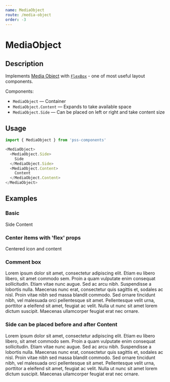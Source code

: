 ```yaml
---
name: MediaObject
route: /media-object
order: -3
---
```



# MediaObject

## Description

Implements [Media Object](http://www.stubbornella.org/content/2010/06/25/the-media-object-saves-hundreds-of-lines-of-code) with [`FlexBox`](#/flex-box) - one of most useful layout components.

Components:

- `MediaObject` — Container
- `MediaObject.Content` — Expands to take available space
- `MediaObject.Side` — Can be placed on left or right and take content size


## Usage

```js
import { MediaObject } from 'pss-components'
```

```js
<MediaObject>
  <MediaObject.Side>
    Side
  </MediaObject.Side>
  <MediaObject.Content>
    Content
  </MediaObject.Content>
</MediaObject>
```

## Examples

### Basic

<Playground>
  <MediaObject outline='debug' pd={1}>
    <MediaObject.Side outline='debug' pd={1} mgr={1}>
      Side
    </MediaObject.Side>
    <MediaObject.Content outline='debug' pd={1}>
      Content
    </MediaObject.Content>
  </MediaObject>
</Playground>

### Center items with 'flex' props

<Playground>
  <MediaObject alignItems='center'>
    <MediaObject.Side mgr>
      <InfoIcon style={{ display: 'block' }} />
    </MediaObject.Side>
    <MediaObject.Content>
      <div>Centered icon and content</div>
    </MediaObject.Content>
  </MediaObject>
</Playground>

### Comment box

<Playground>
  <MediaObject outline='1px solid' pd={2}>
    <MediaObject.Side mgr={2}>
      <Image src='http://placekitten.com/80' alt='' />
    </MediaObject.Side>
    <MediaObject.Content>
      <div>Lorem ipsum dolor sit amet, consectetur adipiscing elit. Etiam eu libero libero, sit amet commodo sem. Proin a quam vulputate enim consequat sollicitudin. Etiam vitae nunc augue. Sed ac arcu nibh. Suspendisse a lobortis nulla. Maecenas nunc erat, consectetur quis sagittis et, sodales ac nisl. Proin vitae nibh sed massa blandit commodo. Sed ornare tincidunt nibh, vel malesuada orci pellentesque sit amet. Pellentesque velit urna, porttitor a eleifend sit amet, feugiat ac velit. Nulla ut nunc sit amet lorem dictum suscipit. Maecenas ullamcorper feugiat erat nec ornare.</div>
    </MediaObject.Content>
  </MediaObject>
</Playground>

### Side can be placed before and after Content

<Playground>
  <MediaObject outline='1px solid' pd={2}>
    <MediaObject.Content>
      <div>Lorem ipsum dolor sit amet, consectetur adipiscing elit. Etiam eu libero libero, sit amet commodo sem. Proin a quam vulputate enim consequat sollicitudin. Etiam vitae nunc augue. Sed ac arcu nibh. Suspendisse a lobortis nulla. Maecenas nunc erat, consectetur quis sagittis et, sodales ac nisl. Proin vitae nibh sed massa blandit commodo. Sed ornare tincidunt nibh, vel malesuada orci pellentesque sit amet. Pellentesque velit urna, porttitor a eleifend sit amet, feugiat ac velit. Nulla ut nunc sit amet lorem dictum suscipit. Maecenas ullamcorper feugiat erat nec ornare.</div>
    </MediaObject.Content>
    <MediaObject.Side mgl={2}>
      <Image src='http://placekitten.com/80' alt='' />
    </MediaObject.Side>
  </MediaObject>
</Playground>

